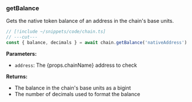 ### getBalance

Gets the native token balance of an address in the chain's base units.

```ts twoslash
// [!include ~/snippets/code/chain.ts]
// ---cut---
const { balance, decimals } = await chain.getBalance('nativeAddress')
```

**Parameters:**

- `address`: The {props.chainName} address to check

**Returns:**

- The balance in the chain's base units as a bigint
- The number of decimals used to format the balance
